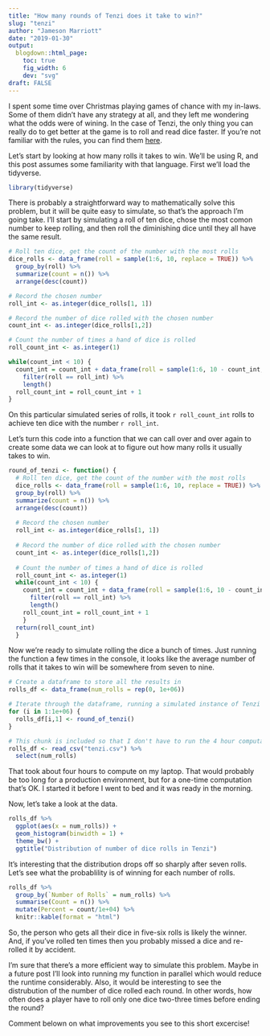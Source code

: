 ```yaml
---
title: "How many rounds of Tenzi does it take to win?"
slug: "tenzi"
author: "Jameson Marriott"
date: "2019-01-30"
output:
  blogdown::html_page:
    toc: true
    fig_width: 6
    dev: "svg"
draft: FALSE
---
```


I spent some time over Christmas playing games of chance with my in-laws. Some of them didn't have any strategy at all, and they left me wondering what the odds were of wining. In the case of Tenzi, the only thing you can really do to get better at the game is to roll and read dice faster. If you're not familiar with the rules, you can find them [here](https://ilovetenzi.com/rules/).

Let's start by looking at how many rolls it takes to win. We'll be using R, and this post assumes some familiarity with that language. First we'll load the tidyverse. 

```r
library(tidyverse)
```

There is probably a straightforward way to mathematically solve this problem, but it will be quite easy to simulate, so that's the approach I'm going take. I'll start by simulating a roll of ten dice, chose the most comon number to keep rolling, and then roll the diminishing dice until they all have the same result. 

```r

# Roll ten dice, get the count of the number with the most rolls
dice_rolls <- data_frame(roll = sample(1:6, 10, replace = TRUE)) %>%
  group_by(roll) %>%
  summarize(count = n()) %>%
  arrange(desc(count))

# Record the chosen number
roll_int <- as.integer(dice_rolls[1, 1])

# Record the number of dice rolled with the chosen number
count_int <- as.integer(dice_rolls[1,2])

# Count the number of times a hand of dice is rolled
roll_count_int <- as.integer(1)

while(count_int < 10) {
  count_int = count_int + data_frame(roll = sample(1:6, 10 - count_int, replace = TRUE)) %>%
    filter(roll == roll_int) %>%
    length()
  roll_count_int = roll_count_int + 1
}
```

On this particular simulated series of rolls, it took `r roll_count_int` rolls to achieve ten dice with the number `r roll_int`.

Let's turn this code into a function that we can call over and over again to create some data we can look at to figure out how many rolls it usually takes to win. 

```r
round_of_tenzi <- function() {
  # Roll ten dice, get the count of the number with the most rolls
  dice_rolls <- data_frame(roll = sample(1:6, 10, replace = TRUE)) %>%
  group_by(roll) %>%
  summarize(count = n()) %>%
  arrange(desc(count))
  
  # Record the chosen number
  roll_int <- as.integer(dice_rolls[1, 1])
  
  # Record the number of dice rolled with the chosen number
  count_int <- as.integer(dice_rolls[1,2])
  
  # Count the number of times a hand of dice is rolled
  roll_count_int <- as.integer(1)
  while(count_int < 10) {
    count_int = count_int + data_frame(roll = sample(1:6, 10 - count_int, replace = TRUE)) %>%
      filter(roll == roll_int) %>%
      length()
    roll_count_int = roll_count_int + 1
    }
  return(roll_count_int)
  }
```

Now we're ready to simulate rolling the dice a bunch of times. Just running the function a few times in the console, it looks like the average number of rolls that it takes to win will be somewhere from seven to nine.

```r
# Create a dataframe to store all the results in
rolls_df <- data_frame(num_rolls = rep(0, 1e+06))

# Iterate through the dataframe, running a simulated instance of Tenzi for each row
for (i in 1:1e+06) {
  rolls_df[i,1] <- round_of_tenzi()
}
```
```r
# This chunk is included so that I don't have to run the 4 hour computation over-and-over again. 
rolls_df <- read_csv("tenzi.csv") %>%
  select(num_rolls)
```

That took about four hours to compute on my laptop. That would probably be too long for a production environment, but for a one-time computation that's OK. I started it before I went to bed and it was ready in the morning. 

Now, let's take a look at the data. 

```r
rolls_df %>%
  ggplot(aes(x = num_rolls)) +
  geom_histogram(binwidth = 1) +
  theme_bw() +
  ggtitle("Distribution of number of dice rolls in Tenzi")
```


It's interesting that the distribution drops off so sharply after seven rolls. Let's see what the probablility is of winning for each number of rolls.

```r
rolls_df %>%
  group_by(`Number of Rolls` = num_rolls) %>%
  summarise(Count = n()) %>%
  mutate(Percent = count/1e+04) %>%
  knitr::kable(format = "html")
```

So, the person who gets all their dice in five-six rolls is likely the winner. And, if you've rolled ten times then you probably missed a dice and re-rolled it by accident. 

I'm sure that there's a more efficient way to simulate this problem. Maybe in a future post I'll look into running my function in parallel which would reduce the runtime considerably. Also, it would be interesting to see the distrubution of the number of dice rolled each round. In other words, how often does a player have to roll only one dice two-three times before ending the round?

Comment belown on what improvements you see to this short excercise!
